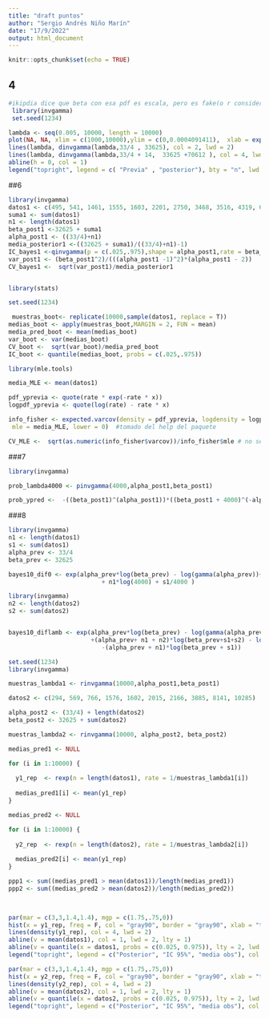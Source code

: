 ```yaml
---
title: "draft puntos"
author: "Sergio Andrés Niño Marín"
date: "17/9/2022"
output: html_document
---
```


```r
knitr::opts_chunk$set(echo = TRUE)
```



## 4



```r
#ikipdia dice que beta con esa pdf es escala, pero es fake(o r considera escala lo inverso)
 library(invgamma)
 set.seed(1234)

lambda <- seq(0.005, 10000, length = 10000)
plot(NA, NA, xlim = c(1000,10000),ylim = c(0,0.0004091411),  xlab = expression(lambda), ylab = "densidad", main = "Posterior")
lines(lambda, dinvgamma(lambda,33/4 , 33625), col = 2, lwd = 2)
lines(lambda, dinvgamma(lambda,33/4 + 14,  33625 +70612 ), col = 4, lwd = 2)
abline(h = 0, col = 1)
legend("topright", legend = c( "Previa" , "posterior"), bty = "n", lwd = 2, col = c(2, 4))
```

##6

```r

library(invgamma)
datos1 <- c(495, 541, 1461, 1555, 1603, 2201, 2750, 3468, 3516, 4319, 6622, 7728, 13159, 21194)
suma1 <- sum(datos1)
n1 <- length(datos1)
beta_post1 <-32625 + suma1 
alpha_post1 <- ((33/4)+n1)
media_posterior1 <-((32625 + suma1)/((33/4)+n1)-1)
IC_bayes1 <-qinvgamma(p = c(.025,.975),shape = alpha_post1,rate = beta_post1)
var_post1 <- (beta_post1^2)/(((alpha_post1 -1)^2)*(alpha_post1 - 2))
CV_bayes1 <-  sqrt(var_post1)/media_posterior1



```

```r
library(stats)

set.seed(1234)

 muestras_boot<- replicate(10000,sample(datos1, replace = T))
medias_boot <- apply(muestras_boot,MARGIN = 2, FUN = mean)
media_pred_boot <- mean(medias_boot)
var_boot <- var(medias_boot) 
CV_boot <-  sqrt(var_boot)/media_pred_boot
IC_boot <- quantile(medias_boot, probs = c(.025,.975))

```

```r
library(mle.tools)

media_MLE <- mean(datos1)

pdf_yprevia <- quote(rate * exp(-rate * x))
logpdf_yprevia <- quote(log(rate) - rate * x)

info_fisher <- expected.varcov(density = pdf_yprevia, logdensity = logpdf_yprevia, n = n1, parms = c("rate"),
 mle = media_MLE, lower = 0)  #tomado del help del paquete

CV_MLE <-  sqrt(as.numeric(info_fisher$varcov))/info_fisher$mle # no sé si está bien xd


```

###7

```r
library(invgamma)

prob_lambda4000 <- pinvgamma(4000,alpha_post1,beta_post1)

prob_ypred <-  -((beta_post1)^(alpha_post1))*((beta_post1 + 4000)^(-alpha_post1)) + 1

```

###8

```r
library(invgamma)
n1 <- length(datos1)
s1 <- sum(datos1)
alpha_prev <- 33/4
beta_prev <- 32625

bayes10_dif0 <- exp(alpha_prev*log(beta_prev) - log(gamma(alpha_prev))+log(gamma(alpha_prev + n1))-(alpha_prev + 1)*log(beta_prev + s1) 
                          + n1*log(4000) + s1/4000 )

```


```r
library(invgamma)
n2 <- length(datos2)
s2 <- sum(datos2)


bayes10_diflamb <- exp(alpha_prev*log(beta_prev) - log(gamma(alpha_prev))+log(gamma(alpha_prev + n2))+log(gamma(alpha_prev + n1))
                       +(alpha_prev+ n1 + n2)*log(beta_prev+s1+s2) - log(gamma(alpha_prev+n1+n2)) -(alpha_prev+n2)*log(beta_prev +s2)
                          -(alpha_prev + n1)*log(beta_prev + s1))

```






```r
set.seed(1234)
library(invgamma)

muestras_lambda1 <- rinvgamma(10000,alpha_post1,beta_post1)

datos2 <- c(294, 569, 766, 1576, 1602, 2015, 2166, 3885, 8141, 10285)

alpha_post2 <- (33/4) + length(datos2)
beta_post2 <- 32625 + sum(datos2)

muestras_lambda2 <- rinvgamma(10000, alpha_post2, beta_post2)

medias_pred1 <- NULL

for (i in 1:10000) {
  
  y1_rep  <- rexp(n = length(datos1), rate = 1/muestras_lambda1[i])
 
  medias_pred1[i] <- mean(y1_rep)
}

medias_pred2 <- NULL

for (i in 1:10000) {
  
  y2_rep  <- rexp(n = length(datos2), rate = 1/muestras_lambda2[i])
 
  medias_pred2[i] <- mean(y1_rep)
}

ppp1 <- sum((medias_pred1 > mean(datos1))/length(medias_pred1))
ppp2 <- sum((medias_pred2 > mean(datos2))/length(medias_pred2))
 



```

```r
par(mar = c(3,3,1.4,1.4), mgp = c(1.75,.75,0))
hist(x = y1_rep, freq = F, col = "gray90", border = "gray90", xlab = "t", ylab = "p(t | y)", main = "" , xlim = c(0,20000))
lines(density(y1_rep), col = 4, lwd = 2)
abline(v = mean(datos1), col = 1, lwd = 2, lty = 1)
abline(v = quantile(x = datos1, probs = c(0.025, 0.975)), lty = 2, lwd = 2, col = 2)
legend("topright", legend = c("Posterior", "IC 95%", "media obs"), col = c(4, 2, 1), lty = 1, lwd = 2, bty = "n")

```

```r
par(mar = c(3,3,1.4,1.4), mgp = c(1.75,.75,0))
hist(x = y2_rep, freq = F, col = "gray90", border = "gray90", xlab = "t", ylab = "p(t | y)", main = "")
lines(density(y2_rep), col = 4, lwd = 2)
abline(v = mean(datos2), col = 1, lwd = 2, lty = 1)
abline(v = quantile(x = datos2, probs = c(0.025, 0.975)), lty = 2, lwd = 2, col = 2)
legend("topright", legend = c("Posterior", "IC 95%", "media obs"), col = c(4, 2, 1), lty = 1, lwd = 2, bty = "n")

```


